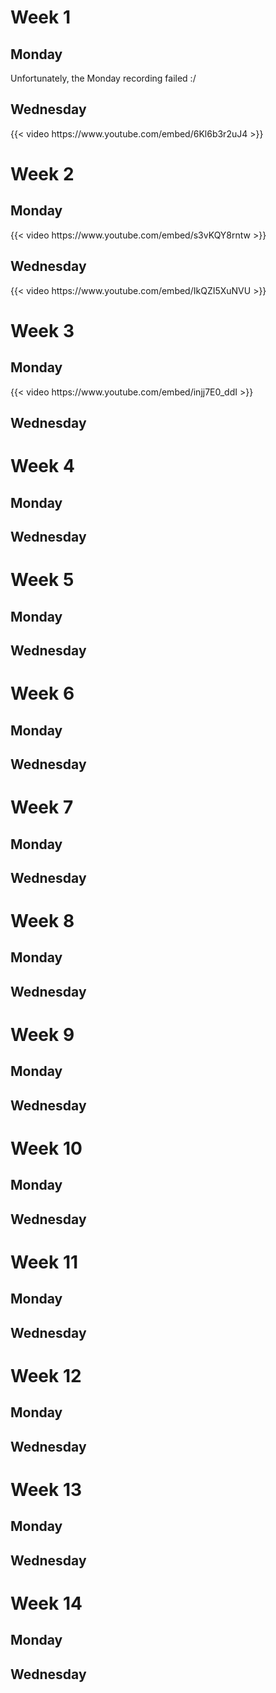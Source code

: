 # Week 1

## Monday

Unfortunately, the Monday recording failed :/

## Wednesday

{{< video https://www.youtube.com/embed/6Kl6b3r2uJ4 >}}

# Week 2

## Monday

{{< video https://www.youtube.com/embed/s3vKQY8rntw >}}

## Wednesday

{{< video https://www.youtube.com/embed/IkQZI5XuNVU >}}

# Week 3

## Monday

{{< video https://www.youtube.com/embed/injj7E0_ddI >}}
 
## Wednesday
<!-- 
{{< video https://www.youtube.com/embed/ >}}
 -->

# Week 4

## Monday
<!-- 
{{< video https://www.youtube.com/embed/ >}}
 -->

## Wednesday
<!-- 
{{< video https://www.youtube.com/embed/ >}}
 -->

# Week 5

## Monday
<!-- 
{{< video https://www.youtube.com/embed/ >}}
 -->

## Wednesday
<!-- 
{{< video https://www.youtube.com/embed/ >}}
 -->

# Week 6

## Monday
<!-- 
{{< video https://www.youtube.com/embed/ >}}
 -->

## Wednesday
<!-- 
{{< video https://www.youtube.com/embed/ >}}
 -->

# Week 7

## Monday
<!-- 
{{< video https://www.youtube.com/embed/ >}}
 -->

## Wednesday
<!-- 
{{< video https://www.youtube.com/embed/ >}}
 -->

# Week 8

## Monday
<!-- 
{{< video https://www.youtube.com/embed/ >}}
 -->

## Wednesday
<!-- 
{{< video https://www.youtube.com/embed/ >}}
 -->

# Week 9

## Monday
<!-- 
{{< video https://www.youtube.com/embed/ >}}
 -->

## Wednesday
<!-- 
{{< video https://www.youtube.com/embed/ >}}
 -->

# Week 10

## Monday
<!-- 
{{< video https://www.youtube.com/embed/ >}}
 -->

## Wednesday
<!-- 
{{< video https://www.youtube.com/embed/ >}}
 -->

# Week 11

## Monday
<!-- 
{{< video https://www.youtube.com/embed/ >}}
 -->

## Wednesday
<!-- 
{{< video https://www.youtube.com/embed/ >}}
 -->

# Week 12

## Monday
<!-- 
{{< video https://www.youtube.com/embed/ >}}
 -->

## Wednesday
<!-- 
{{< video https://www.youtube.com/embed/ >}}
 -->

# Week 13

## Monday
<!-- 
{{< video https://www.youtube.com/embed/ >}}
 -->

## Wednesday
<!-- 
{{< video https://www.youtube.com/embed/ >}}
 -->

# Week 14

## Monday
<!-- 
{{< video https://www.youtube.com/embed/ >}}
 -->

## Wednesday
<!-- 
{{< video https://www.youtube.com/embed/ >}}
 -->

